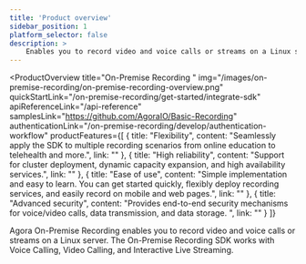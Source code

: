 ```yaml
---
title: 'Product overview'
sidebar_position: 1
platform_selector: false
description: >
    Enables you to record video and voice calls or streams on a Linux server.
---
```



<ProductOverview
    title="On-Premise Recording "
    img="/images/on-premise-recording/on-premise-recording-overview.png"
    quickStartLink="/on-premise-recording/get-started/integrate-sdk"
    apiReferenceLink="/api-reference"
    samplesLink="https://github.com/AgoraIO/Basic-Recording"
    authenticationLink="/on-premise-recording/develop/authentication-workflow"
    productFeatures={[
        {
            title: "Flexibility",
            content: "Seamlessly apply the SDK to multiple recording scenarios from online education to telehealth and more.",
            link: ""
        },
        {
            title: "High reliability",
            content: "Support for cluster deployment, dynamic capacity expansion, and high availability services.",
            link: ""
        },
        {
            title: "Ease of use",
            content: "Simple implementation and easy to learn. You can get started quickly, flexibly deploy recording services, and easily record on mobile and web pages.",
            link: ""
        },
        {
            title: "Advanced security",
            content: "Provides end-to-end security mechanisms for voice/video calls, data transmission, and data storage. ",
            link: ""
        }
    ]}

>

Agora On-Premise Recording enables you to record video and voice calls or streams on a Linux server. The On-Premise Recording SDK works with Voice Calling, Video Calling, and Interactive Live Streaming.

</ProductOverview>